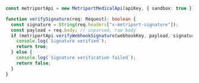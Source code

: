 ```typescript

const metriportApi = new MetriportMedicalApi(apiKey, { sandbox: true });

function verifySignature(req: Request): boolean {
  const signature = String(req.headers["x-metriport-signature"]);
  const payload = req.body; // unparsed, raw body
  if (metriportApi.verifyWebhookSignature(webhookKey, payload, signature)) {
    console.log(`Signature verified`);
    return true;
  } else {
    console.log(`Signature verification failed`);
    return false;
  }
}

```